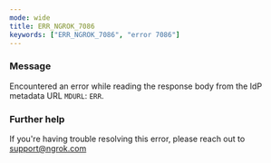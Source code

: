 ```yaml
---
mode: wide
title: ERR_NGROK_7086
keywords: ["ERR_NGROK_7086", "error 7086"]
---
```


### Message

Encountered an error while reading the response body from the IdP metadata URL `MDURL`: `ERR`.

### Further help

If you're having trouble resolving this error, please reach out to [support@ngrok.com](mailto:support@ngrok.com?subject=Help%20with%20ERR_NGROK_7086)
